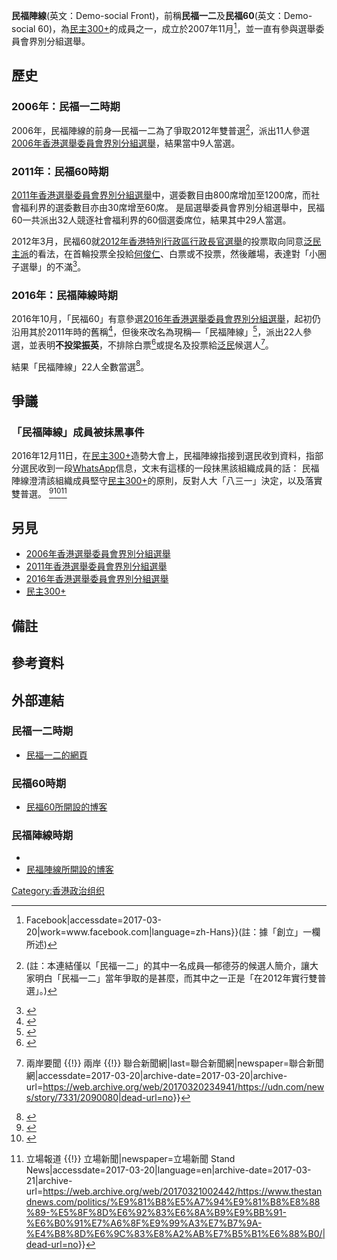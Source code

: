 {{multiple issues|
{{expert|time=2017-03-20}}
{{disputed|time=2017-03-20}}
{{notability unreferenced|time=2017-03-20}}
{{original research|time=2017-03-20}}
}}
{{香港政黨表
|中文名稱=民福陣線
|英文名稱=Demo-social Front
|黨徽文件名=[[File:Demo-social_Front_Logo.png|150px]]
|色彩編碼=#000000
|創立=2007年11月
|選舉委員會選委數目={{Infobox political party/seats|22|1194}}<br>(2016年)
}}
'''民福陣線'''(英文：Demo-social Front)，前稱'''民福一二'''及'''民福60'''(英文：Demo-social 60)，為[[民主300+|民主300+]]的成員之一，成立於2007年11月<ref>{{Cite web|url=https://www.facebook.com/pg/demo.social.front/about/?ref=page_internal|title=民福陣線（Demo-social Front） - 简介 {{!}} Facebook|accessdate=2017-03-20|work=www.facebook.com|language=zh-Hans}}(註：據「創立」一欄所述)</ref>，並一直有參與選舉委員會界別分組選舉。
==歷史==
===2006年：民福一二時期===
2006年，民福陣線的前身—民福一二為了爭取2012年雙普選<ref>{{Cite web|url=http://www.eac.gov.hk/pdf/ecse/2006/SM_010.pdf|title=2006年選舉委員會界別分組選舉：候選人簡介|accessdate=2017-03-20|author=|date=|publisher=|archive-date=2017-04-26|archive-url=https://web.archive.org/web/20170426061648/http://www.eac.gov.hk/pdf/ecse/2006/SM_010.pdf|dead-url=no}}(註：本連結僅以「民福一二」的其中一名成員—郁德芬的候選人簡介，讓大家明白「民福一二」當年爭取的是甚麼，而其中之一正是「在2012年實行雙普選」。)</ref>，派出11人參選[[2006年香港選舉委員會界別分組選舉|2006年香港選舉委員會界別分組選舉]]，結果當中9人當選{{notetag|1=陳永健、黃玉明二人落選。}}。
===2011年：民福60時期===
[[2011年香港選舉委員會界別分組選舉|2011年香港選舉委員會界別分組選舉]]中，選委數目由800席增加至1200席，而社會福利界的選委數目亦由30席增至60席。{{or|「民福60」這個名字可能因上述現象而起。|time=2017-03-20}}
是屆{{notetag|1=指[[2011年香港選舉委員會界別分組選舉|2011年香港選舉委員會界別分組選舉]]}}選舉委員會界別分組選舉中，民福60一共派出32人競逐社會福利界的60個選委席位，結果其中29人當選{{notetag|1=李允平、蘇細清、周耀康落選。}}。

2012年3月，民福60就[[2012年香港特別行政區行政長官選舉|2012年香港特別行政區行政長官選舉]]的投票取向同意[[泛民主派|泛民主派]]的看法，在首輪投票全投給[[何俊仁|何俊仁]]、白票或不投票，然後離場，表達對「小圈子選舉」的不滿<ref>{{Cite web|url=http://hk.apple.nextmedia.com/realtime/news/20120324/50076179|title=民福60同意泛民投票共識|accessdate=2017-03-20|work=Apple Daily 蘋果日報|archive-date=2017-03-21|archive-url=https://web.archive.org/web/20170321081707/http://hk.apple.nextmedia.com/realtime/news/20120324/50076179|dead-url=no}}</ref>。

===2016年：民福陣線時期===
2016年10月，「民福60」有意參選[[2016年香港選舉委員會界別分組選舉|2016年香港選舉委員會界別分組選舉]]，起初仍沿用其於2011年時的舊稱<ref>{{Cite web|url=http://news.mingpao.com/pns/dailynews/web_tc/article/20161008/s00002/1475864403735|title=泛民合組社福名單  爭全取60席選委 - 20161008 - 港聞 - 港聞二|accessdate=2017-03-20|work=明報新聞網 - 每日明報 daily news|language=zh-tw|archive-date=2017-03-21|archive-url=https://web.archive.org/web/20170321081241/http://news.mingpao.com/pns/dailynews/web_tc/article/20161008/s00002/1475864403735|dead-url=no}}</ref>，但後來改名為現稱—「民福陣線」<ref>{{Cite web|url=http://news.stnn.cc/hongkong/2016/1106/371618.shtml|title=社福界5泛民团队派83人 目标争夺选委会60议席_港澳_新闻_星岛环球网|accessdate=2017-03-20|work=news.stnn.cc|language=zh-CN|deadurl=yes|archiveurl=https://web.archive.org/web/20170321081503/http://news.stnn.cc/hongkong/2016/1106/371618.shtml|archivedate=2017-03-21}}</ref>，派出22人參選，並表明'''不投梁振英'''，不排除白票<ref>{{Cite web|url=http://m.mingpao.com/pns/dailynews/web_tc/article/20161107/s00002/1478456317048|title=各界泛民搶灘攻300席選委 - 20161107 - 港聞|accessdate=2017-03-20|work=每日明報|archive-date=2017-03-20|archive-url=https://web.archive.org/web/20170320232823/http://m.mingpao.com/pns/dailynews/web_tc/article/20161107/s00002/1478456317048|dead-url=no}}</ref>或提名及投票給[[泛民主派|泛民]]候選人<ref>{{Cite news|url=https://udn.com/news/story/7331/2090080|title=爭奪選委席位 社福界社復運：當選會投白票 {{!}} 兩岸要聞 {{!}} 兩岸 {{!}} 聯合新聞網|last=聯合新聞網|newspaper=聯合新聞網|accessdate=2017-03-20|archive-date=2017-03-20|archive-url=https://web.archive.org/web/20170320234941/https://udn.com/news/story/7331/2090080|dead-url=no}}</ref>。

{{Noteref|「民福陣線」的參選政綱可見[http://demo-social-front.blogspot.hk/p/blog-page_22.html 此]。}}

結果「民福陣線」22人全數當選<ref>{{Cite web|url=https://www.hk01.com/%E7%89%B9%E9%A6%96%E9%81%B8%E8%88%892017/59447/-%E9%81%B8%E5%A7%94%E6%88%B0-%E6%B3%9B%E6%B0%91%E7%A4%BE%E7%A6%8F%E7%95%8C%E5%85%A8%E5%8F%9660%E5%B8%AD-%E5%8F%B0%E4%B8%8A%E9%AB%98%E5%91%BC-%E6%88%91%E8%A6%81%E7%9C%9F%E6%99%AE%E9%81%B8-|title=【選委戰】泛民社福界全取60席　台上高呼「我要真普選」|accessdate=2017-03-20|last=香港01記者|work=香港01|language=en}}</ref>。

==爭議==
===「民福陣線」成員被抺黑事件===
2016年12月11日，在[[民主300+|民主300+]]造勢大會上，民福陣線指接到選民收到資料，指部分選民收到一段[[WhatsApp|WhatsApp]]信息，文末有這樣的一段抺黑該組織成員的話：
{{cquote|
78號，87號，99號，傳聞民福陳麗華(註：應為陳麗雲)、陳清華、顏文雄其實已被統戰了, 係假非建制
}}
民福陣線澄清該組織成員堅守[[民主300+|民主300+]]的原則，反對人大「八三一」決定{{notetag|1=即《全国人民代表大会常务委员会关于香港特别行政区行政长官普选问题和2016年立法会产生办法的决定》。}}，以及落實雙普選{{notetag|1=即在[[香港行政長官選舉|行政長官選舉]]及[[香港立法會選舉|立法會選舉]]推行普選。}}。
{{cquote|我們絕對不會被統戰！|民福陣線|}}<ref>{{Cite web|url=http://hk.apple.nextmedia.com/realtime/news/20161211/56034357|title=【選委戰】民福陣線反撃抹黑：不會被統戰 堅持爭真普選|accessdate=2017-03-20|work=Apple Daily 蘋果日報|archive-date=2017-03-20|archive-url=https://web.archive.org/web/20170320233539/http://hk.apple.nextmedia.com/realtime/news/20161211/56034357|dead-url=no}}</ref><ref>{{Cite web|url=http://ce2017.appledaily.com.hk/articles/1_56034357?EDM=EDITORIAL|title=特首選戰2017 - 【選委戰】民福陣線反撃抹黑：不會被統戰 堅持爭真普選|accessdate=2017-03-20|work=特首選戰2017|language=zh-TW|archive-date=2017-03-20|archive-url=https://web.archive.org/web/20170320232901/http://ce2017.appledaily.com.hk/articles/1_56034357?EDM=EDITORIAL|dead-url=yes}}</ref><ref>{{Cite news|url=https://www.thestandnews.com/politics/%E9%81%B8%E5%A7%94%E9%81%B8%E8%88%89-%E5%8F%8D%E6%92%83%E6%8A%B9%E9%BB%91-%E6%B0%91%E7%A6%8F%E9%99%A3%E7%B7%9A-%E4%B8%8D%E6%9C%83%E8%A2%AB%E7%B5%B1%E6%88%B0/|title=【選委選舉】網傳有成員為「假非建制」　民福陣線反撃抹黑：絕不會被統戰 {{!}} 立場報道 {{!}} 立場新聞|newspaper=立場新聞 Stand News|accessdate=2017-03-20|language=en|archive-date=2017-03-21|archive-url=https://web.archive.org/web/20170321002442/https://www.thestandnews.com/politics/%E9%81%B8%E5%A7%94%E9%81%B8%E8%88%89-%E5%8F%8D%E6%92%83%E6%8A%B9%E9%BB%91-%E6%B0%91%E7%A6%8F%E9%99%A3%E7%B7%9A-%E4%B8%8D%E6%9C%83%E8%A2%AB%E7%B5%B1%E6%88%B0/|dead-url=no}}</ref>
==另見==
* [[2006年香港選舉委員會界別分組選舉|2006年香港選舉委員會界別分組選舉]]
* [[2011年香港選舉委員會界別分組選舉|2011年香港選舉委員會界別分組選舉]]
* [[2016年香港選舉委員會界別分組選舉|2016年香港選舉委員會界別分組選舉]]
* [[民主300+|民主300+]]
==備註==
{{notefoot}}
==參考資料==
{{reflist}}
==外部連結==
===民福一二時期===
* [http://www.demosocial-12.hk 民福一二的網頁]{{dead link}}
===民福60時期===
* [http://demosocial60.blogspot.hk/ 民福60所開設的博客]{{Wayback|url=http://demosocial60.blogspot.hk/ |date=20170603020518 }}
===民福陣線時期===
* {{Facebook|demo.social.front|民福陣線}}
* [http://demo-social-front.blogspot.hk/ 民福陣線所開設的博客]{{Wayback|url=http://demo-social-front.blogspot.hk/ |date=20170320233421 }}
{{民主300+}}

[[Category:香港政治组织|Category:香港政治组织]]